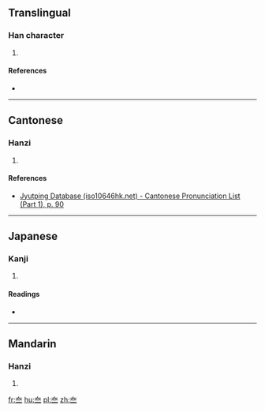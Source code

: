 ==Translingual==

===Han character===
{{Han char|rn=37|rad=大|as=02|sn=5|four=|canj=大一一 (KMM)|ids=⿱[[大]][[二]]}}

# {{defn|Han|sort=大02}}

====References====
* {{Han ref|kx=0249.110|dkj=05846|dj=0509.020|hdz=10524.030|uh=5933|ud=22835}}

----

==Cantonese==

===Hanzi===
{{yue-hanzi|jyut=[[taai3]]|y=taai3}}

# {{defn|lang=yue|sort=大02}}

====References====
* [http://www.iso10646hk.net/jp/document/download.jsp Jyutping Database (iso10646hk.net) - Cantonese Pronunciation List (Part 1), p. 90]

----

==Japanese==

===Kanji===
{{ja-kanji|grade=|rs=大02}}

# {{defn|lang=ja|sort=大02}}

====Readings====
* {{ja-readings|on=[[たい]] (tai)|kun=}}

----

==Mandarin==

===Hanzi===
{{cmn-hanzi|pin=[[tài]] ([[tai4]]), [[tou]] ([[tou5]])|wg=t'ai<sup>4</sup>, t'ou<sup>5</sup>}}

# {{defn|lang=cmn|sort=大02}}

[[fr:夳]]
[[hu:夳]]
[[pl:夳]]
[[zh:夳]]